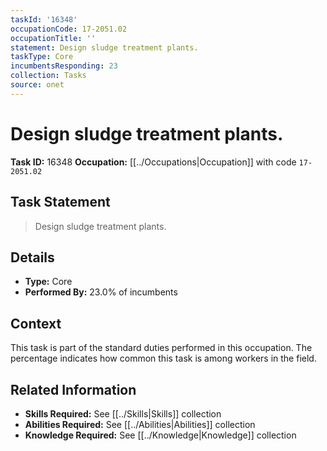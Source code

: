 ```yaml
---
taskId: '16348'
occupationCode: 17-2051.02
occupationTitle: ''
statement: Design sludge treatment plants.
taskType: Core
incumbentsResponding: 23
collection: Tasks
source: onet
---
```

# Design sludge treatment plants.

**Task ID:** 16348
**Occupation:** [[../Occupations|Occupation]] with code `17-2051.02`

## Task Statement

> Design sludge treatment plants.

## Details

- **Type:** Core
- **Performed By:** 23.0% of incumbents

## Context

This task is part of the standard duties performed in this occupation. The percentage indicates how common this task is among workers in the field.

## Related Information

- **Skills Required:** See [[../Skills|Skills]] collection
- **Abilities Required:** See [[../Abilities|Abilities]] collection
- **Knowledge Required:** See [[../Knowledge|Knowledge]] collection

